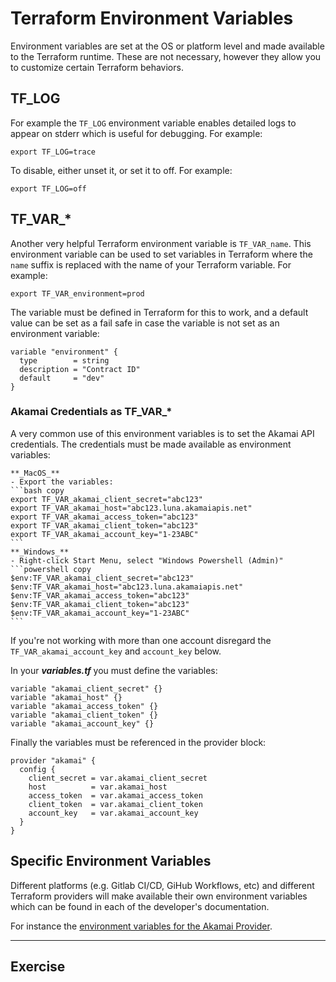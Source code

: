 # Terraform Environment Variables

Environment variables are set at the OS or platform level and made available to the Terraform runtime. These are not necessary, however they allow you to customize certain Terraform behaviors. 

## TF_LOG
For example the `TF_LOG` environment variable enables detailed logs to appear on stderr which is useful for debugging. For example:
```shell copy
export TF_LOG=trace
```
To disable, either unset it, or set it to off. For example:
```shell copy
export TF_LOG=off
```

## TF_VAR_*
Another very helpful Terraform environment variable is `TF_VAR_name`. This environment variable can be used to set variables in Terraform where the `name` suffix is replaced with the name of your Terraform variable. For example:
```shell copy
export TF_VAR_environment=prod
```
The variable must be defined in Terraform for this to work, and a default value can be set as a fail safe in case the variable is not set as an environment variable: 
```hcl filename="variables.tf" copy {1,4}
variable "environment" {
  type        = string
  description = "Contract ID"
  default     = "dev"
}
```
### Akamai Credentials as TF_VAR_*
A very common use of this environment variables is to set the Akamai API credentials. The credentials must be made available as environment variables:

    **_MacOS_**
    - Export the variables:
    ```bash copy
    export TF_VAR_akamai_client_secret="abc123"
    export TF_VAR_akamai_host="abc123.luna.akamaiapis.net"
    export TF_VAR_akamai_access_token="abc123"
    export TF_VAR_akamai_client_token="abc123"
    export TF_VAR_akamai_account_key="1-23ABC"
    ```
    **_Windows_**
    - Right-click Start Menu, select "Windows Powershell (Admin)"
    ```powershell copy
    $env:TF_VAR_akamai_client_secret="abc123"
    $env:TF_VAR_akamai_host="abc123.luna.akamaiapis.net"
    $env:TF_VAR_akamai_access_token="abc123"
    $env:TF_VAR_akamai_client_token="abc123"
    $env:TF_VAR_akamai_account_key="1-23ABC"
    ```
If you're not working with more than one account disregard the `TF_VAR_akamai_account_key` and `account_key` below.

In your **_variables.tf_** you must define the variables:
```hcl filename="variables.tf" copy
variable "akamai_client_secret" {}
variable "akamai_host" {}
variable "akamai_access_token" {}
variable "akamai_client_token" {}
variable "akamai_account_key" {}
```

Finally the variables must be referenced in the provider block:
```hcl filename="providers.tf" copy
provider "akamai" {
  config {
    client_secret = var.akamai_client_secret
    host          = var.akamai_host
    access_token  = var.akamai_access_token
    client_token  = var.akamai_client_token
    account_key   = var.akamai_account_key
  }
}
```

## Specific Environment Variables
Different platforms (e.g. Gitlab CI/CD, GiHub Workflows, etc) and different Terraform providers will make available their own environment variables which can be found in each of the developer's documentation. 

For instance the [environment variables for the Akamai Provider](https://techdocs.akamai.com/terraform/docs/environment-variables). 

---

## Exercise


<ExerciseEnvVars />